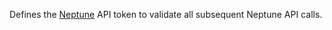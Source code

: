 Defines the <a href="https://neptune.ai/" target="_blank" >Neptune</a> API token to validate all subsequent Neptune API calls.

